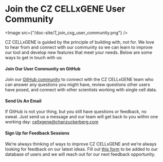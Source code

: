 # Join the CZ CELLxGENE User Community

<Image src={"/doc-site/7_join_cxg_user_community.png"} />

CZ CELLxGENE is guided by the principle of building with, not for. We love to hear from and connect with our community so we can learn to improve our tool and develop new features that meet your needs. Below are some ways to get in touch with us:

#### Join Our User Community on GitHub

Join our [GitHub community](https://github.com/chanzuckerberg/cellxgene) to connect with the CZ CELLxGENE team who can answer any questions you might have, review questions other users have posed, and connect with other scientists working with single cell data.

#### Send Us An Email

If GitHub is not your thing, but you still have questions or feedback, no sweat. Just send us a message and our team will get back to you within one working day: [cellxgene@chanzuckerberg.com](mailto:cellxgene@chanzuckerberg.com)

#### Sign Up for Feedback Sessions

We’re always thinking of ways to improve CZ CELLxGENE and we’re always looking for feedback on our latest ideas. Fill out [this form](https://airtable.com/shrJxB8X3ObDl2ECo) to be added to our database of users and we will reach out for our next feedback opportunity.
